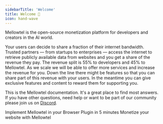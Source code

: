 ```yaml
---
sidebarTitle: 'Welcome'
title: Welcome 👋
icon: hand-wave
---
```


Mellowtel is the open-source monetization platform for developers and creators in the AI world.

Your users can decide to share a fraction of their internet bandwidth. Trusted partners — from startups to enterprises — access the internet to retrieve publicly available data from websites and you get a share of the revenue they pay. The revenue split is 55% to developers and 45% to Mellowtel. As we scale we will be able to offer more services and increase the revenue for you.
Down the line there might be features so that you can share part of this revenue with your users. In the meantime you can give exclusive features and content to reward them for supporting you.

This is the Mellowtel documentation. It's a great place to find most answers. If you have other questions, need help or want to be part of our community please join us on [Discord](https://discord.com/invite/txAZp4MSDe).

<CardGroup cols={2}>
    <Card title="Browser plugins" icon="puzzle-piece" href="/browser-plugins">
        Implement Mellowtel in your Browser Plugin in 5 minutes
    </Card>
    <Card title="Website" icon="atom" href="/electron">
        Monetize your website with Mellowtel
    </Card>
</CardGroup>
